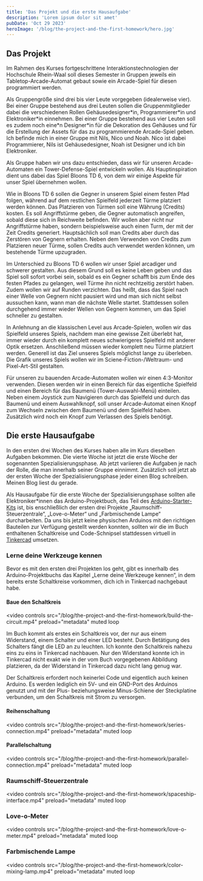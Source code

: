 ```yaml
---
title: 'Das Projekt und die erste Hausaufgabe'
description: 'Lorem ipsum dolor sit amet'
pubDate: 'Oct 29 2023'
heroImage: '/blog/the-project-and-the-first-homework/hero.jpg'
---
```


## Das Projekt

Im Rahmen des Kurses fortgeschrittene Interaktionstechnologien der Hochschule
Rhein-Waal soll dieses Semester in Gruppen jeweils ein Tabletop-Arcade-Automat
gebaut sowie ein Arcade-Spiel für diesen programmiert werden.

Als Gruppengröße sind drei bis vier Leute vorgegeben (idealerweise vier). Bei
einer Gruppe bestehend aus drei Leuten sollen die Gruppenmitglieder dabei die
verschiedenen Rollen Gehäusedesigner\*in, Programmierer\*in und Elektroniker\*in
einnehmen. Bei einer Gruppe bestehend aus vier Leuten soll es zudem noch eine\*n
Designer\*in für die Dekoration des Gehäuses und für die Erstellung der Assets
für das zu programmierende Arcade-Spiel geben. Ich befinde mich in einer Gruppe
mit Nils, Nico und Noah. Nico ist dabei Programmierer, Nils ist Gehäusedesigner,
Noah ist Designer und ich bin Elektroniker.

Als Gruppe haben wir uns dazu entschieden, dass wir für unseren Arcade-Automaten
ein Tower-Defense-Spiel entwickeln wollen. Als Hauptinspiration dient uns
dabei das Spiel Bloons TD 6, von dem wir einige Aspekte für unser Spiel
übernehmen wollen.

Wie in Bloons TD 6 sollen die Gegner in unserem Spiel einem festen Pfad folgen,
während auf dem restlichen Spielfeld jederzeit Türme platziert werden können.
Das Platzieren von Türmen soll eine Währung (Credits) kosten. Es soll
Angriffstürme geben, die Gegner automatisch angreifen, sobald diese sich in
Reichweite befinden. Wir wollen aber nicht nur Angriffstürme haben, sondern
beispielsweise auch einen Turm, der mit der Zeit Credits generiert.
Hauptsächlich soll man Credits aber durch das Zerstören von Gegnern erhalten.
Neben dem Verwenden von Credits zum Platzieren neuer Türme, sollen Credits auch
verwendet werden können, um bestehende Türme upzugraden.

Im Unterschied zu Bloons TD 6 wollen wir unser Spiel arcadiger und schwerer
gestalten. Aus diesem Grund soll es keine Leben geben und das Spiel soll sofort
vorbei sein, sobald es ein Gegner schafft bis zum Ende des festen Pfades zu
gelangen, weil Türme ihn nicht rechtzeitig zerstört haben. Zudem wollen wir auf
Runden verzichten. Das heißt, dass das Spiel nach einer Welle von Gegnern nicht
pausiert wird und man sich nicht selbst aussuchen kann, wann man die nächste
Welle startet. Stattdessen sollen durchgehend immer wieder Wellen von Gegnern
kommen, um das Spiel schneller zu gestalten.

In Anlehnung an die klassischen Level aus Arcade-Spielen, wollen wir das
Spielfeld unseres Spiels, nachdem man eine gewisse Zeit überlebt hat, immer
wieder durch ein komplett neues schwierigeres Spielfeld mit anderer Optik
ersetzen. Anschließend müssen wieder komplett neu Türme platziert werden.
Generell ist das Ziel unseres Spiels möglichst lange zu überleben. Die Grafik
unseres Spiels wollen wir im Sciene-Fiction-/Weltraum- und Pixel-Art-Stil
gestalten.

Für unseren zu bauenden Arcade-Automaten wollen wir einen 4:3-Monitor verwenden.
Diesen werden wir in einen Bereich für das eigentliche Spielfeld und einen
Bereich für das Baumenü (Tower-Auswahl-Menü) einteilen. Neben einem Joystick
zum Navigieren durch das Spielfeld und durch das Baumenü und einem Auswahlknopf,
soll unser Arcade-Automat einen Knopf zum Wechseln zwischen dem Baumenü und
dem Spielfeld haben. Zusätzlich wird noch ein Knopf zum Verlassen des Spiels
benötigt.

## Die erste Hausaufgabe

In den ersten drei Wochen des Kurses haben alle im Kurs dieselben Aufgaben
bekommen. Die vierte Woche ist jetzt die erste Woche der sogenannten
Spezialisierungsphase. Ab jetzt variieren die Aufgaben je nach der Rolle, die
man innerhalb seiner Gruppe einnimmt. Zusätzlich soll jetzt ab der ersten Woche
der Spezialisierungsphase jeder einen Blog schreiben. Meinen Blog liest du
gerade.

Als Hausaufgabe für die erste Woche der Spezialisierungsphase sollten alle
Elektroniker\*innen das Arduino-Projektbuch, das Teil des
[Arduino-Starter-Kits](https://store.arduino.cc/products/arduino-starter-kit-multi-language?variant=35642516308119)
ist, bis enschließlich der ersten drei Projekte „Raumschiff-Steuerzentrale“,
„Love-o-Meter“ und „Farbmischende Lampe“ durcharbeiten. Da uns bis jetzt keine
physischen Arduinos mit den richtigen Bauteilen zur Verfügung gestellt werden
konnten, sollten wir die im Buch enthaltenen Schaltkreise und Code-Schnipsel
stattdessen virtuell in [Tinkercad](https://www.tinkercad.com/circuits)
umsetzen.

### Lerne deine Werkzeuge kennen

Bevor es mit den ersten drei Projekten los geht, gibt es innerhalb des
Arduino-Projektbuchs das Kapitel „Lerne deine Werkzeuge kennen“, in dem bereits
erste Schaltkreise vorkommen, dich ich in Tinkercad nachgebaut habe.

#### Baue den Schaltkreis

<video
  controls
  src="/blog/the-project-and-the-first-homework/build-the-circuit.mp4"
  preload="metadata"
  muted
  loop
></video>

Im Buch kommt als erstes ein Schaltkreis vor, der nur aus einem Widerstand,
einem Schalter und einer LED besteht. Durch Betätigung des Schalters fängt die
LED an zu leuchten. Ich konnte den Schaltkreis nahezu eins zu eins in Tinkercad
nachbauen. Nur den Widerstand konnte ich in Tinkercad nicht exakt wie in der vom
Buch vorgegebenen Abbildung platzieren, da der Widerstand in Tinkercad dazu
nicht lang genug war.

Der Schaltkreis erfordert noch keinerlei Code und eigentlich auch keinen
Arduino. Es werden lediglich ein 5V- und ein GND-Port des Arduinos
genutzt und mit der Plus- beziehungsweise Minus-Schiene der Steckplatine
verbunden, um den Schaltkreis mit Strom zu versorgen.

#### Reihenschaltung

<video
  controls
  src="/blog/the-project-and-the-first-homework/series-connection.mp4"
  preload="metadata"
  muted
  loop
></video>

#### Parallelschaltung

<video
  controls
  src="/blog/the-project-and-the-first-homework/parallel-connection.mp4"
  preload="metadata"
  muted
  loop
></video>

### Raumschiff-Steuerzentrale

<video
  controls
  src="/blog/the-project-and-the-first-homework/spaceship-interface.mp4"
  preload="metadata"
  muted
  loop
></video>

### Love-o-Meter

<video
  controls
  src="/blog/the-project-and-the-first-homework/love-o-meter.mp4"
  preload="metadata"
  muted
  loop
></video>

### Farbmischende Lampe

<video
  controls
  src="/blog/the-project-and-the-first-homework/color-mixing-lamp.mp4"
  preload="metadata"
  muted
  loop
></video>
